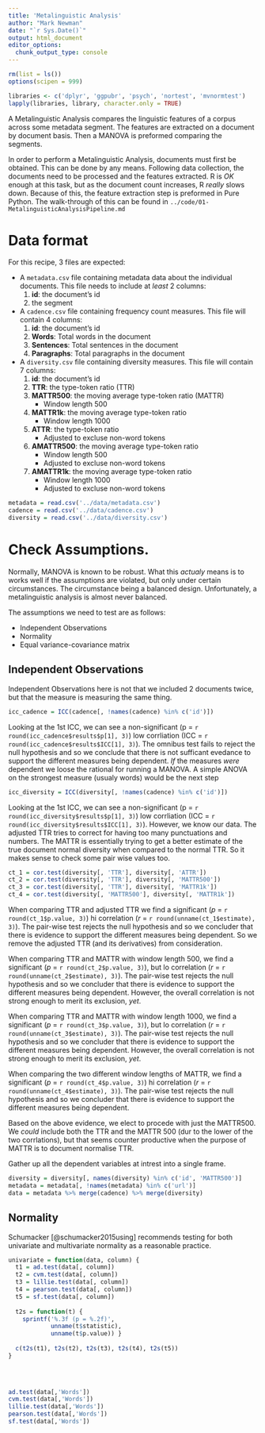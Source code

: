 ```yaml
---
title: 'Metalinguistic Analysis'
author: "Mark Newman"
date: "`r Sys.Date()`"
output: html_document
editor_options: 
  chunk_output_type: console
---
```


```r
rm(list = ls())
options(scipen = 999)

libraries <- c('dplyr', 'ggpubr', 'psych', 'nortest', 'mvnormtest')
lapply(libraries, library, character.only = TRUE)
```

A Metalinguistic Analysis compares the linguistic features of a corpus across some metadata segment.
The features are extracted on a document by document basis.
Then a MANOVA is preformed comparing the segments.

In order to perform a Metalinguistic Analysis, documents must first be obtained.
This can be done by any means.
Following data collection, the documents need to be processed and the features extracted.
R is _OK_ enough at this task, but as the document count increases, R _really_ slows down.
Because of this, the feature extraction step is preformed in Pure Python.
The walk-through of this can be found in `../code/01-MetalinguisticAnalysisPipeline.md`

# Data format
 
For this recipe, 3 files are expected:

* A `metadata.csv` file containing metadata data about the individual documents.
  This file needs to include at _least_ 2 columns:
  1. **id**: the document's id
  2. the segment
* A `cadence.csv` file containing frequency count measures.
  This file will contain 4 columns:
  1. **id**: the document's id
  2. **Words**: Total words in the document
  3. **Sentences**: Total sentences in the document
  4. **Paragraphs**: Total paragraphs in the document
* A `diversity.csv` file containing diversity measures.
  This file will contain 7 columns:
  1. **id**: the document's id
  2. **TTR**: the type-token ratio (TTR)
  3. **MATTR500**: the moving average type-token ratio (MATTR)
     * Window length 500
  4. **MATTR1k**: the moving average type-token ratio
     * Window length 1000
  5. **ATTR**: the type-token ratio
     * Adjusted to excluse non-word tokens
  6. **AMATTR500**: the moving average type-token ratio
     * Window length 500
     * Adjusted to excluse non-word tokens
  7. **AMATTR1k**: the moving average type-token ratio
     * Window length 1000
     * Adjusted to excluse non-word tokens

```r
metadata = read.csv('../data/metadata.csv')
cadence = read.csv('../data/cadence.csv')
diversity = read.csv('../data/diversity.csv')
```

# Check Assumptions.

Normally, MANOVA is known to be robust.
What this _actualy_ means is to works well if the assumptions are violated, but only under certain circumstances.
The circumstance being a balanced design.
Unfortunately, a metalinguistic analysis is almost never balanced.

The assumptions we need to test are as follows:

* Independent Observations
* Normality
* Equal variance-covariance matrix

## Independent Observations

Independent Observations here is not that we included 2 documents twice, but that the measure is measuring the same thing.

```r
icc_cadence = ICC(cadence[, !names(cadence) %in% c('id')])
```

Looking at the 1st ICC, we can see a non-significant (p = `r round(icc_cadence$results$p[1], 3)`) low corrliation (ICC = `r round(icc_cadence$results$ICC[1], 3)`).
The omnibus test fails to reject the null hypothesis and so we conclude that there is not sufficant evedance to support the different measures being dependent.
_If_ the measures _were_ dependent we loose the rational for running a MANOVA.
A simple ANOVA on the strongest measure (usualy words) would be the next step

```r
icc_diversity = ICC(diversity[, !names(cadence) %in% c('id')])
```

Looking at the 1st ICC, we can see a non-significant (p = `r round(icc_diversity$results$p[1], 3)`) low corrliation (ICC = `r round(icc_diversity$results$ICC[1], 3)`).
However, we know our data.
The adjusted TTR tries to correct for having too many punctuations and numbers.
The MATTR is essentially trying to get a better estimate of the true document normal diversity when compared to the normal TTR.
So it makes sense to check some pair wise values too.

```r
ct_1 = cor.test(diversity[, 'TTR'], diversity[, 'ATTR'])
ct_2 = cor.test(diversity[, 'TTR'], diversity[, 'MATTR500'])
ct_3 = cor.test(diversity[, 'TTR'], diversity[, 'MATTR1k'])
ct_4 = cor.test(diversity[, 'MATTR500'], diversity[, 'MATTR1k'])
```

When comparing TTR and adjusted TTR we find a significant ($p$ = `r round(ct_1$p.value, 3)`) hi correlation ($r$ = `r round(unname(ct_1$estimate), 3)`).
The pair-wise test rejects the null hypothesis and so we concluder that there is evidence to support the different measures being dependent.
So we remove the adjusted TTR (and its derivatives) from consideration.

When comparing TTR and MATTR with window length 500, we find a significant ($p$ = `r round(ct_2$p.value, 3)`), but lo correlation ($r$ = `r round(unname(ct_2$estimate), 3)`).
The pair-wise test rejects the null hypothesis and so we concluder that there is evidence to support the different measures being dependent.
However, the overall correlation is not strong enough to merit its exclusion, _yet_.

When comparing TTR and MATTR with window length 1000, we find a significant ($p$ = `r round(ct_3$p.value, 3)`), but lo correlation ($r$ = `r round(unname(ct_3$estimate), 3)`).
The pair-wise test rejects the null hypothesis and so we concluder that there is evidence to support the different measures being dependent.
However, the overall correlation is not strong enough to merit its exclusion, _yet_.

When comparing the two different window lengths of MATTR, we find a significant ($p$ = `r round(ct_4$p.value, 3)`) hi correlation ($r$ = `r round(unname(ct_4$estimate), 3)`).
The pair-wise test rejects the null hypothesis and so we concluder that there is evidence to support the different measures being dependent.

Based on the above evidence, we elect to procede with just the MATTR500.
We _could_ include both the TTR and the MATTR 500 (dur to the lower of the two corrlations), but that seems counter productive when the purpose of MATTR is to document normalise TTR.

Gather up all the dependent variables at intrest into a single frame.

```r
diversity = diversity[, names(diversity) %in% c('id', 'MATTR500')]
metadata = metadata[, !names(metadata) %in% c('url')]
data = metadata %>% merge(cadence) %>% merge(diversity)
```

## Normality

Schumacker [@schumacker2015using] recommends testing for both univariate and multivariate normality as a reasonable practice.

```r
univariate = function(data, column) {
  t1 = ad.test(data[, column])
  t2 = cvm.test(data[, column])
  t3 = lillie.test(data[, column])
  t4 = pearson.test(data[, column])
  t5 = sf.test(data[, column])
  
  t2s = function(t) {
    sprintf('%.3f (p = %.2f)',
            unname(t$statistic),
            unname(t$p.value)) }
  
  c(t2s(t1), t2s(t2), t2s(t3), t2s(t4), t2s(t5))
}


  
  
ad.test(data[,'Words'])
cvm.test(data[,'Words'])
lillie.test(data[,'Words'])
pearson.test(data[,'Words'])
sf.test(data[,'Words'])

```

























